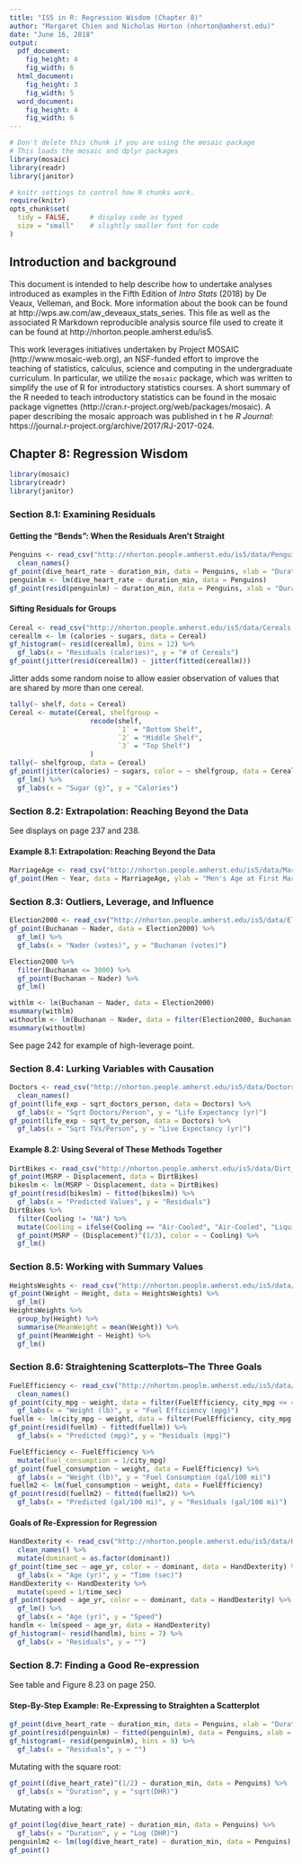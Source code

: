 ```yaml
---
title: "IS5 in R: Regression Wisdom (Chapter 8)"
author: "Margaret Chien and Nicholas Horton (nhorton@amherst.edu)"
date: "June 16, 2018"
output: 
  pdf_document:
    fig_height: 4
    fig_width: 6
  html_document:
    fig_height: 3
    fig_width: 5
  word_document:
    fig_height: 4
    fig_width: 6
---
```



```r
# Don't delete this chunk if you are using the mosaic package
# This loads the mosaic and dplyr packages
library(mosaic)
library(readr)
library(janitor)
```

```r
# knitr settings to control how R chunks work.
require(knitr)
opts_chunk$set(
  tidy = FALSE,     # display code as typed
  size = "small"    # slightly smaller font for code
)
```

## Introduction and background 

This document is intended to help describe how to undertake analyses introduced 
as examples in the Fifth Edition of *Intro Stats* (2018) by De Veaux, Velleman, and Bock.
More information about the book can be found at http://wps.aw.com/aw_deveaux_stats_series.  This
file as well as the associated R Markdown reproducible analysis source file used to create it can be found at http://nhorton.people.amherst.edu/is5.

This work leverages initiatives undertaken by Project MOSAIC (http://www.mosaic-web.org), an NSF-funded effort to improve the teaching of statistics, calculus, science and computing in the undergraduate curriculum. In particular, we utilize the `mosaic` package, which was written to simplify the use of R for introductory statistics courses. A short summary of the R needed to teach introductory statistics can be found in the mosaic package vignettes (http://cran.r-project.org/web/packages/mosaic).  A paper describing the mosaic approach was published in t
he *R Journal*: https://journal.r-project.org/archive/2017/RJ-2017-024.

## Chapter 8: Regression Wisdom

```r
library(mosaic)
library(readr)
library(janitor)
```

### Section 8.1: Examining Residuals

#### Getting the "Bends": When the Residuals Aren't Straight

```r
Penguins <- read_csv("http://nhorton.people.amherst.edu/is5/data/Penguins.csv") %>%
  clean_names()
gf_point(dive_heart_rate ~ duration_min, data = Penguins, xlab = "Duration (min)", ylab = "Dive Heart Rate (bpm)")
penguinlm <- lm(dive_heart_rate ~ duration_min, data = Penguins)
gf_point(resid(penguinlm) ~ duration_min, data = Penguins, xlab = "Duration (min)", ylab = "Residuals")
```

#### Sifting Residuals for Groups

```r
Cereal <- read_csv("http://nhorton.people.amherst.edu/is5/data/Cereals.csv")
cereallm <- lm (calories ~ sugars, data = Cereal)
gf_histogram(~ resid(cereallm), bins = 12) %>%
  gf_labs(x = "Residuals (calories)", y = "# of Cereals")
gf_point(jitter(resid(cereallm)) ~ jitter(fitted(cereallm)))
```

Jitter adds some random noise to allow easier observation of values that are shared by more than one cereal.  

```r
tally(~ shelf, data = Cereal)
Cereal <- mutate(Cereal, shelfgroup = 
                    recode(shelf,
                           `1` = "Bottom Shelf",
                           `2` = "Middle Shelf",
                           `3` = "Top Shelf")
                    )
tally(~ shelfgroup, data = Cereal)
gf_point(jitter(calories) ~ sugars, color = ~ shelfgroup, data = Cereals) %>%
  gf_lm() %>%
  gf_labs(x = "Sugar (g)", y = "Calories")
```

### Section 8.2: Extrapolation: Reaching Beyond the Data

See displays on page 237 and 238.  

#### Example 8.1: Extrapolation: Reaching Beyond the Data

```r
MarriageAge <- read_csv("http://nhorton.people.amherst.edu/is5/data/Marriage_age_2015.csv")
gf_point(Men ~ Year, data = MarriageAge, ylab = "Men's Age at First Marriage")
```

### Section 8.3: Outliers, Leverage, and Influence

```r
Election2000 <- read_csv("http://nhorton.people.amherst.edu/is5/data/Election_2000.csv")
gf_point(Buchanan ~ Nader, data = Election2000) %>%
  gf_lm() %>%
  gf_labs(x = "Nader (votes)", y = "Buchanan (votes)")

Election2000 %>%
  filter(Buchanan <= 3000) %>%
  gf_point(Buchanan ~ Nader) %>%
  gf_lm()

withlm <- lm(Buchanan ~ Nader, data = Election2000)
msummary(withlm)
withoutlm <- lm(Buchanan ~ Nader, data = filter(Election2000, Buchanan <= 3000))
msummary(withoutlm)
```

See page 242 for example of high-leverage point.  

### Section 8.4: Lurking Variables with Causation

```r
Doctors <- read_csv("http://nhorton.people.amherst.edu/is5/data/Doctors_and_life_expectancy.csv") %>%
  clean_names()
gf_point(life_exp ~ sqrt_doctors_person, data = Doctors) %>%
  gf_labs(x = "Sqrt Doctors/Person", y = "Life Expectancy (yr)")
gf_point(life_exp ~ sqrt_tv_person, data = Doctors) %>%
  gf_labs(x = "Sqrt TVs/Person", y = "Live Expectancy (yr)")
```

#### Example 8.2: Using Several of These Methods Together

```r
DirtBikes <- read_csv("http://nhorton.people.amherst.edu/is5/data/Dirt_bikes_2014.csv")
gf_point(MSRP ~ Displacement, data = DirtBikes)
bikeslm <- lm(MSRP ~ Displacement, data = DirtBikes)
gf_point(resid(bikeslm) ~ fitted(bikeslm)) %>%
  gf_labs(x = "Predicted Values", y = "Residuals")
DirtBikes %>%
  filter(Cooling != "NA") %>%
  mutate(Cooling = ifelse(Cooling == "Air-Cooled", "Air-Cooled", "LiquidCooled")) %>%
  gf_point(MSRP ~ (Displacement)^(1/3), color = ~ Cooling) %>%
  gf_lm()
```

### Section 8.5: Working with Summary Values

```r
HeightsWeights <- read_csv("http://nhorton.people.amherst.edu/is5/data/Heights_and_weights.csv")
gf_point(Weight ~ Height, data = HeightsWeights) %>%
  gf_lm()
HeightsWeights %>%
  group_by(Height) %>%
  summarise(MeanWeight = mean(Weight)) %>%
  gf_point(MeanWeight ~ Height) %>%
  gf_lm()
```

### Section 8.6: Straightening Scatterplots--The Three Goals

```r
FuelEfficiency <- read_csv("http://nhorton.people.amherst.edu/is5/data/Fuel_efficiency.csv") %>%
  clean_names()
gf_point(city_mpg ~ weight, data = filter(FuelEfficiency, city_mpg <= 40)) %>%
  gf_labs(x = "Weight (lb)", y = "Fuel Efficiency (mpg)")
fuellm <- lm(city_mpg ~ weight, data = filter(FuelEfficiency, city_mpg <= 40))
gf_point(resid(fuellm) ~ fitted(fuellm)) %>%
  gf_labs(x = "Predicted (mpg)", y = "Residuals (mpg)")
```

```r
FuelEfficiency <- FuelEfficiency %>%
  mutate(fuel_consumption = 1/city_mpg)
gf_point(fuel_consumption ~ weight, data = FuelEfficiency) %>%
  gf_labs(x = "Weight (lb)", y = "Fuel Consumption (gal/100 mi)")
fuellm2 <- lm(fuel_consumption ~ weight, data = FuelEfficiency)
gf_point(resid(fuellm2) ~ fitted(fuellm2)) %>%
  gf_labs(x = "Predicted (gal/100 mi)", y = "Residuals (gal/100 mi)")
```

#### Goals of Re-Expression for Regression

```r
HandDexterity <- read_csv("http://nhorton.people.amherst.edu/is5/data/Hand_dexterity.csv") %>%
  clean_names() %>%
  mutate(dominant = as.factor(dominant))
gf_point(time_sec ~ age_yr, color = ~ dominant, data = HandDexterity) %>%
  gf_labs(x = "Age (yr)", y = "Time (sec)")
HandDexterity <- HandDexterity %>%
  mutate(speed = 1/time_sec)
gf_point(speed ~ age_yr, color = ~ dominant, data = HandDexterity) %>%
  gf_lm() %>%
  gf_labs(x = "Age (yr)", y = "Speed")
handlm <- lm(speed ~ age_yr, data = HandDexterity)
gf_histogram(~ resid(handlm), bins = 7) %>%
  gf_labs(x = "Residuals", y = "")
```

### Section 8.7: Finding a Good Re-expression

See table and Figure 8.23 on page 250.  

#### Step-By-Step Example: Re-Expressing to Straighten a Scatterplot

```r
gf_point(dive_heart_rate ~ duration_min, data = Penguins, xlab = "Duration", ylab = "DHR")
gf_point(resid(penguinlm) ~ fitted(penguinlm), data = Penguins, xlab = "Predicted Values", ylab = "Residuals")
gf_histogram(~ resid(penguinlm), bins = 9) %>%
  gf_labs(x = "Residuals", y = "")
```

Mutating with the square root:  

```r
gf_point((dive_heart_rate)^(1/2) ~ duration_min, data = Penguins) %>%
  gf_labs(x = "Duration", y = "sqrt(DHR)")
```

Mutating with a log:  

```r
gf_point(log(dive_heart_rate) ~ duration_min, data = Penguins) %>%
  gf_labs(x = "Duration", y = "Log (DHR)")
penguinlm2 <- lm(log(dive_heart_rate) ~ duration_min, data = Penguins)
gf_point()
```
